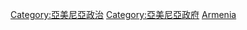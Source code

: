{{Commonscat|International relations of Armenia}}

[[Category:亞美尼亞政治|Category:亞美尼亞政治]]
[[Category:亞美尼亞政府|Category:亞美尼亞政府]]
[[Category:亚洲各国外交|Armenia]]